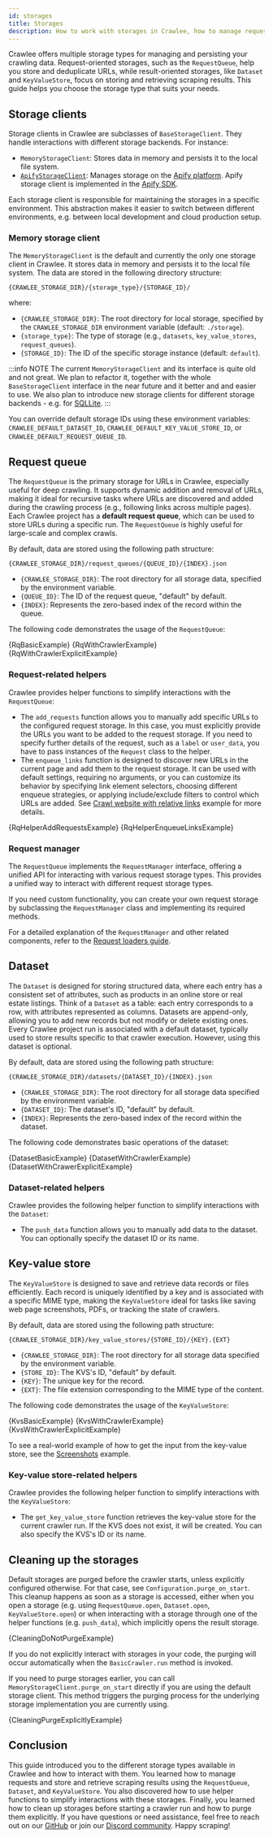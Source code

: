 ```yaml
---
id: storages
title: Storages
description: How to work with storages in Crawlee, how to manage requests and how to store and retrieve scraping results.
---
```







Crawlee offers multiple storage types for managing and persisting your crawling data. Request-oriented storages, such as the <ApiLink to="class/RequestQueue">`RequestQueue`</ApiLink>, help you store and deduplicate URLs, while result-oriented storages, like <ApiLink to="class/Dataset">`Dataset`</ApiLink> and <ApiLink to="class/KeyValueStore">`KeyValueStore`</ApiLink>, focus on storing and retrieving scraping results. This guide helps you choose the storage type that suits your needs.

## Storage clients

Storage clients in Crawlee are subclasses of <ApiLink to="class/BaseStorageClient">`BaseStorageClient`</ApiLink>. They handle interactions with different storage backends. For instance:

- <ApiLink to="class/MemoryStorageClient">`MemoryStorageClient`</ApiLink>: Stores data in memory and persists it to the local file system.
- [`ApifyStorageClient`](https://docs.apify.com/sdk/python/reference/class/ApifyStorageClient): Manages storage on the [Apify platform](https://apify.com). Apify storage client is implemented in the [Apify SDK](https://github.com/apify/apify-sdk-python).

Each storage client is responsible for maintaining the storages in a specific environment. This abstraction makes it easier to switch between different environments, e.g. between local development and cloud production setup.

### Memory storage client

The <ApiLink to="class/MemoryStorageClient">`MemoryStorageClient`</ApiLink> is the default and currently the only one storage client in Crawlee. It stores data in memory and persists it to the local file system. The data are stored in the following directory structure:

```text
{CRAWLEE_STORAGE_DIR}/{storage_type}/{STORAGE_ID}/
```

where:

- `{CRAWLEE_STORAGE_DIR}`: The root directory for local storage, specified by the `CRAWLEE_STORAGE_DIR` environment variable (default: `./storage`).
- `{storage_type}`: The type of storage (e.g., `datasets`, `key_value_stores`, `request_queues`).
- `{STORAGE_ID}`: The ID of the specific storage instance (default: `default`).

:::info NOTE
The current <ApiLink to="class/MemoryStorageClient">`MemoryStorageClient`</ApiLink> and its interface is quite old and not great. We plan to refactor it, together with the whole <ApiLink to="class/BaseStorageClient">`BaseStorageClient`</ApiLink> interface in the near future and it better and and easier to use. We also plan to introduce new storage clients for different storage backends - e.g. for [SQLLite](https://sqlite.org/).
:::

You can override default storage IDs using these environment variables: `CRAWLEE_DEFAULT_DATASET_ID`, `CRAWLEE_DEFAULT_KEY_VALUE_STORE_ID`, or `CRAWLEE_DEFAULT_REQUEST_QUEUE_ID`.

## Request queue

The <ApiLink to="class/RequestQueue">`RequestQueue`</ApiLink> is the primary storage for URLs in Crawlee, especially useful for deep crawling. It supports dynamic addition and removal of URLs, making it ideal for recursive tasks where URLs are discovered and added during the crawling process (e.g., following links across multiple pages). Each Crawlee project has a **default request queue**, which can be used to store URLs during a specific run. The <ApiLink to="class/RequestQueue">`RequestQueue`</ApiLink> is highly useful for large-scale and complex crawls.

By default, data are stored using the following path structure:

```text
{CRAWLEE_STORAGE_DIR}/request_queues/{QUEUE_ID}/{INDEX}.json
```

- `{CRAWLEE_STORAGE_DIR}`: The root directory for all storage data, specified by the environment variable.
- `{QUEUE_ID}`: The ID of the request queue, "default" by default.
- `{INDEX}`: Represents the zero-based index of the record within the queue.

The following code demonstrates the usage of the <ApiLink to="class/RequestQueue">`RequestQueue`</ApiLink>:

<Tabs groupId="request_queue">
    <TabItem value="request_queue_basic_example" label="Basic usage" default>
        <CodeBlock className="language-python">
            {RqBasicExample}
        </CodeBlock>
    </TabItem>
    <TabItem value="request_queue_with_crawler" label="Usage with Crawler">
        <CodeBlock className="language-python">
            {RqWithCrawlerExample}
        </CodeBlock>
    </TabItem>
    <TabItem value="request_queue_with_crawler_explicit" label="Explicit usage with Crawler" default>
        <CodeBlock className="language-python">
            {RqWithCrawlerExplicitExample}
        </CodeBlock>
    </TabItem>
</Tabs>

### Request-related helpers

Crawlee provides helper functions to simplify interactions with the <ApiLink to="class/RequestQueue">`RequestQueue`</ApiLink>:

- The <ApiLink to="class/AddRequestsFunction">`add_requests`</ApiLink> function allows you to manually add specific URLs to the configured request storage. In this case, you must explicitly provide the URLs you want to be added to the request storage. If you need to specify further details of the request, such as a `label` or `user_data`, you have to pass instances of the <ApiLink to="class/Request">`Request`</ApiLink> class to the helper.
- The <ApiLink to="class/EnqueueLinksFunction">`enqueue_links`</ApiLink> function is designed to discover new URLs in the current page and add them to the request storage. It can be used with default settings, requiring no arguments, or you can customize its behavior by specifying link element selectors, choosing different enqueue strategies, or applying include/exclude filters to control which URLs are added. See [Crawl website with relative links](../examples/crawl-website-with-relative-links) example for more details.

<Tabs groupId="request_helpers">
    <TabItem value="request_helper_add_requests" label="Add requests" default>
        <CodeBlock className="language-python">
            {RqHelperAddRequestsExample}
        </CodeBlock>
    </TabItem>
    <TabItem value="request_helper_enqueue_links" label="Enqueue links">
        <CodeBlock className="language-python">
            {RqHelperEnqueueLinksExample}
        </CodeBlock>
    </TabItem>
</Tabs>

### Request manager

The <ApiLink to="class/RequestQueue">`RequestQueue`</ApiLink> implements the <ApiLink to="class/RequestManager">`RequestManager`</ApiLink> interface, offering a unified API for interacting with various request storage types. This provides a unified way to interact with different request storage types.

If you need custom functionality, you can create your own request storage by subclassing the <ApiLink to="class/RequestManager">`RequestManager`</ApiLink> class and implementing its required methods.

For a detailed explanation of the <ApiLink to="class/RequestManager">`RequestManager`</ApiLink> and other related components, refer to the [Request loaders guide](https://crawlee.dev/python/docs/guides/request-loaders).

## Dataset

The <ApiLink to="class/Dataset">`Dataset`</ApiLink> is designed for storing structured data, where each entry has a consistent set of attributes, such as products in an online store or real estate listings. Think of a <ApiLink to="class/Dataset">`Dataset`</ApiLink> as a table: each entry corresponds to a row, with attributes represented as columns. Datasets are append-only, allowing you to add new records but not modify or delete existing ones. Every Crawlee project run is associated with a default dataset, typically used to store results specific to that crawler execution. However, using this dataset is optional.

By default, data are stored using the following path structure:

```text
{CRAWLEE_STORAGE_DIR}/datasets/{DATASET_ID}/{INDEX}.json
```
- `{CRAWLEE_STORAGE_DIR}`: The root directory for all storage data specified by the environment variable.
- `{DATASET_ID}`: The dataset's ID, "default" by default.
- `{INDEX}`: Represents the zero-based index of the record within the dataset.

The following code demonstrates basic operations of the dataset:

<Tabs groupId="dataset_storage">
    <TabItem value="dataset_basic_example" label="Basic usage" default>
        <CodeBlock className="language-python">
            {DatasetBasicExample}
        </CodeBlock>
    </TabItem>
    <TabItem value="dataset_with_crawler" label="Usage with Crawler">
        <CodeBlock className="language-python">
            {DatasetWithCrawlerExample}
        </CodeBlock>
    </TabItem>
    <TabItem value="dataset_with_crawler_explicit" label="Explicit usage with Crawler" default>
        <CodeBlock className="language-python">
            {DatasetWithCrawerExplicitExample}
        </CodeBlock>
    </TabItem>
</Tabs>

### Dataset-related helpers

Crawlee provides the following helper function to simplify interactions with the <ApiLink to="class/Dataset">`Dataset`</ApiLink>:

- The <ApiLink to="class/PushDataFunction">`push_data`</ApiLink> function allows you to manually add data to the dataset. You can optionally specify the dataset ID or its name.

## Key-value store

The <ApiLink to="class/KeyValueStore">`KeyValueStore`</ApiLink> is designed to save and retrieve data records or files efficiently. Each record is uniquely identified by a key and is associated with a specific MIME type, making the <ApiLink to="class/KeyValueStore">`KeyValueStore`</ApiLink> ideal for tasks like saving web page screenshots, PDFs, or tracking the state of crawlers.

By default, data are stored using the following path structure:

```text
{CRAWLEE_STORAGE_DIR}/key_value_stores/{STORE_ID}/{KEY}.{EXT}
```
- `{CRAWLEE_STORAGE_DIR}`: The root directory for all storage data specified by the environment variable.
- `{STORE_ID}`: The KVS's ID, "default" by default.
- `{KEY}`: The unique key for the record.
- `{EXT}`: The file extension corresponding to the MIME type of the content.

The following code demonstrates the usage of the <ApiLink to="class/KeyValueStore">`KeyValueStore`</ApiLink>:

<Tabs groupId="kv_storage">
    <TabItem value="kvs_basic_example" label="Basic usage" default>
        <CodeBlock className="language-python">
            {KvsBasicExample}
        </CodeBlock>
    </TabItem>
    <TabItem value="kvs_with_crawler" label="Usage with Crawler">
        <CodeBlock className="language-python">
            {KvsWithCrawlerExample}
        </CodeBlock>
    </TabItem>
    <TabItem value="kvs_with_crawler_explicit" label="Explicit usage with Crawler" default>
        <CodeBlock className="language-python">
            {KvsWithCrawlerExplicitExample}
        </CodeBlock>
    </TabItem>
</Tabs>

To see a real-world example of how to get the input from the key-value store, see the [Screenshots](https://crawlee.dev/python/docs/examples/capture-screenshots-using-playwright) example.

### Key-value store-related helpers

Crawlee provides the following helper function to simplify interactions with the <ApiLink to="class/KeyValueStore">`KeyValueStore`</ApiLink>:

- The <ApiLink to="class/GetKeyValueStoreFunction">`get_key_value_store`</ApiLink> function retrieves the key-value store for the current crawler run. If the KVS does not exist, it will be created. You can also specify the KVS's ID or its name.

## Cleaning up the storages

Default storages are purged before the crawler starts, unless explicitly configured otherwise. For that case, see <ApiLink to="class/Configuration#purge_on_start">`Configuration.purge_on_start`</ApiLink>. This cleanup happens as soon as a storage is accessed, either when you open a storage (e.g. using <ApiLink to="class/RequestQueue#open">`RequestQueue.open`</ApiLink>, <ApiLink to="class/Dataset#open">`Dataset.open`</ApiLink>, <ApiLink to="class/KeyValueStore#open">`KeyValueStore.open`</ApiLink>) or when interacting with a storage through one of the helper functions (e.g. <ApiLink to="class/PushDataFunction">`push_data`</ApiLink>), which implicitly opens the result storage.

<CodeBlock className="language-python">
    {CleaningDoNotPurgeExample}
</CodeBlock>

If you do not explicitly interact with storages in your code, the purging will occur automatically when the <ApiLink to="class/BasicCrawler#run">`BasicCrawler.run`</ApiLink> method is invoked.

If you need to purge storages earlier, you can call <ApiLink to="class/MemoryStorageClient#purge_on_start">`MemoryStorageClient.purge_on_start`</ApiLink> directly if you are using the default storage client. This method triggers the purging process for the underlying storage implementation you are currently using.

<CodeBlock className="language-python">
    {CleaningPurgeExplicitlyExample}
</CodeBlock>

## Conclusion

This guide introduced you to the different storage types available in Crawlee and how to interact with them. You learned how to manage requests and store and retrieve scraping results using the `RequestQueue`, `Dataset`, and `KeyValueStore`. You also discovered how to use helper functions to simplify interactions with these storages. Finally, you learned how to clean up storages before starting a crawler run and how to purge them explicitly. If you have questions or need assistance, feel free to reach out on our [GitHub](https://github.com/apify/crawlee-python) or join our [Discord community](https://discord.com/invite/jyEM2PRvMU). Happy scraping!
